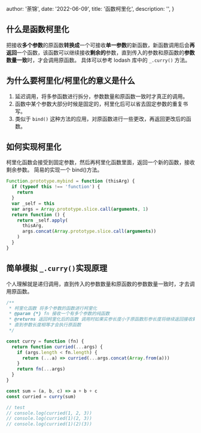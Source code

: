 
  author: '荼锦',
  date: '2022-06-09',
  title: '函数柯里化',
  description: '',
}


## 什么是函数柯里化

把接收**多个参数**的原函数**转换成**一个可接收**单一参数**的新函数，新函数调用后会**再返回**一个函数，该函数可以继续接收**剩余的**参数，直到传入的参数和原函数的**参数数量一致**时，才会调用原函数。
具体可以参考 lodash 库中的 `_.curry()` 方法。

## 为什么要柯里化/柯里化的意义是什么

1. 延迟调用，将多参函数进行拆分，参数数量和原函数一致时才真正的调用。
2. 函数中某个参数大部分时候是固定的，柯里化后可以省去固定参数的重复书写。
3. 类似于 `bind()` 这种方法的应用，对原函数进行一些更改，再返回更改后的函数。

## 如何实现柯里化

柯里化函数会接受到固定参数，然后再柯里化函数里面，返回一个新的函数，接收剩余参数。
简易的实现一个 bind()方法。

```javascript
Function.prototype.mybind = function (thisArg) {
  if (typeof this !== 'function') {
    return
  }
  var _self = this
  var args = Array.prototype.slice.call(arguments, 1)
  return function () {
    return _self.apply(
      thisArg,
      args.concat(Array.prototype.slice.call(arguments))
    )
  }
}
```

## 简单模拟 `_.curry()`实现原理

个人理解就是递归调用，直到传入的参数数量和原函数的参数数量一致时，才去调用原函数。

```javascript
/**
 * 柯里化函数 将多个参数的函数进行柯里化
 * @param {*} fn 接收一个有多个参数的纯函数
 * @returns 返回柯里化后的函数 调用时如果实参长度小于原函数形参长度将继续返回接收剩余参数的函数
 * 直到参数长度相等才会执行原函数
 */

const curry = function (fn) {
  return function curried(...args) {
    if (args.length < fn.length) {
      return (...a) => curried(...args.concat(Array.from(a)))
    }
    return fn(...args)
  }
}

const sum = (a, b, c) => a + b + c
const curried = curry(sum)

// test
// console.log(curried(1, 2, 3))
// console.log(curried(1)(2, 3))
// console.log(curried(1)(2)(3))
```

